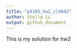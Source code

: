 ```yaml
---
title: "p8105_hw2_cl4043"
author: Stella Li
output: github_document
---
```

This is my solution for hw2

